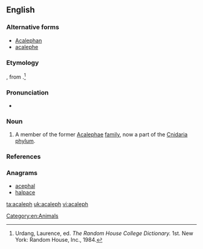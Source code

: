 ==English==

===Alternative forms===
* [[Acalephan]]
* [[acalephe]]

===Etymology===
{{borrowing|la|acaleph}}, from {{etyl|grc|en}} {{term|ἀκαλήφη|tr=akalephe||stinging nettle|lang=grc}}.<ref name=RHD>Urdang, Laurence, ed. ''The Random House College Dictionary.'' 1st. New York: Random House, Inc., 1984.</ref>

===Pronunciation===
* {{a|US}} {{IPA|/ˌæk.əˈlɜf/}}

===Noun===
{{en-noun}}

# {{dated}} A member of the former [[Acalephae]] [[family]], now a part of the [[Cnidaria]] [[phylum]].

===References===
<references/>

===Anagrams===
* [[acephal#English|acephal]]
* [[halpace#English|halpace]]

[[Category:en:Animals]]

[[ta:acaleph]]
[[uk:acaleph]]
[[vi:acaleph]]